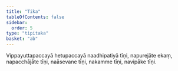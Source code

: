 ```yaml
---
title: "Tika"
tableOfContents: false
sidebar:
  order: 5
type: "tipitaka"
basket: "ab"
---
```



<DynamicBreadcrumb />

<Paragraph number="785">
Vippayuttapaccayā hetupaccayā naadhipatiyā tīṇi, napurejāte ekaṃ, napacchājāte tīṇi, naāsevane tīṇi, nakamme tīṇi, navipāke tīṇi.
</Paragraph>